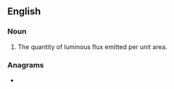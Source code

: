 {{also|émittance}}
==English==

===Noun===
{{en-noun|~}}
{{wikipedia}}

# The quantity of luminous flux emitted per unit area.

===Anagrams===
* {{anagrams|en|a=aceeimntt|antemetic}}